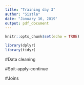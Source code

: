 ```yaml
---
title: "Training day 3"
author: "Sistla"
date: "January 16, 2019"
output: pdf_document
---
```


```r
knitr::opts_chunk$set(echo = TRUE)
```

```r
library(dplyr)
library(tidyr)

```
 
#Data cleaning

#Spit-apply-continue

#Joins
